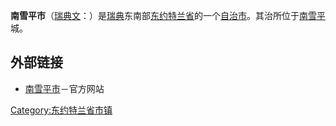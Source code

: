 {{Infobox Kommun|
fullname=Söderköpings kommun|
coatofarms=[[File:Söderköping_vapen.svg|100px]]|
county=[[东约特兰省|东约特兰省]]|
province=[[东约特兰|东约特兰]]|
capital=[[南雪平|南雪平]]|
map=[[File:Söderköping_Municipality_in_Östergötland_County.png|200px]]|
arearank=第151名|
area=691.24|
arealand=677.92|
populationrank=第159名|
population=14,051|
densityrank=第170名|
populationdensity=20.7|
website=http://www.soderkoping.se/|
footnotes=面积与人口统计数据来自[[瑞典统计局|瑞典统计局]]，截至2006年12月31日}}

'''南雪平市'''（[[瑞典文|瑞典文]]：{{lang|sv|''Söderköpings kommun''}}）是[[瑞典|瑞典]]东南部[[东约特兰省|东约特兰省]]的一个[[瑞典自治市|自治市]]。其治所位于[[南雪平|南雪平]]城。

== 外部链接 ==
* [https://web.archive.org/web/20051025072854/http://www.soderkoping.se/ 南雪平市]－官方网站
{{commonscat|Söderköping}}

{{Östergötland County}}
{{Localities in Söderköping Municipality}}

{{coord|58|28|45|N|16|19|45|E|display=title|region:SE_type:city(6933)_source:dewiki}}

{{DEFAULTSORT:Soderkoping Municipality}}

[[Category:东约特兰省市镇|Category:东约特兰省市镇]]